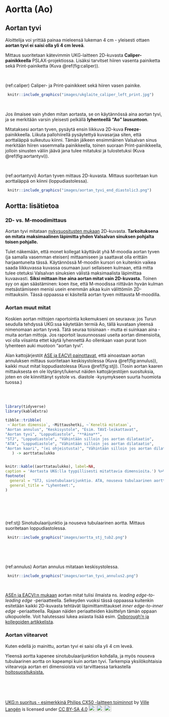 # Aortta (Ao)

## Aortan tyvi

Aloittelija voi yrittää painaa mieleensä lukeman 4 cm - yleisesti ottaen **aortan tyvi ei saisi olla yli 4 cm leveä**.

Mittaus suoritetaan kätevimmin UKG-laitteen 2D-kuvasta **Caliper-painikkeella** PSLAX-projektiossa. Lisäksi tarvitset hiiren vasenta painiketta sekä Print-painiketta (Kuva \@ref(fig:caliper)).

<br />


(ref:caliper) Caliper- ja Print-painikkeet sekä hiiren vasen painike.

```r
 knitr::include_graphics("images/ukglaite_caliper_left_print.jpg")
```


<br />

Jos ilmaisee vain yhden mitan aortasta, se on käytännössä aina aortan tyvi, ja se merkitään varsin yleisesti pelkällä **lyhenteellä "Ao" lausuntoon**.

Mitataksesi aortan tyven, pysäytä ensin liikkuva 2D-kuva **Freeze**-painikkeella. Liikuta pallohiirellä pysäytettyä kuvasarjaa siten, että aorttaläppä sulkeutuu kiinni. Tämän jälkeen ensimmäinen Valsalvan sinus merkitään hiiren vasemmalla painikkeella, toinen suoraan Print-painikkeella, jolloin sinusten väliin jäävä jana tulee mitatuksi ja tulostetuksi (Kuva \@ref(fig:aortantyvi)).


<br />

(ref:aortantyvi) Aortan tyven mittaus 2D-kuvasta. Mittaus suoritetaan kun aorttaläppä on kiinni (loppudiastolessa).

```r
 knitr::include_graphics("images/aortan_tyvi_end_diastolic3.png")
```


## Aortta: lisätietoa

### 2D- vs. M-moodimittaus

Aortan tyvi mitataan [nykysuositusten mukaan](https://www.asecho.org/guideline/recommendations-for-cardiac-chamber-quantification-by-echocardiography-in-adults-an-update-from-the-american-society-of-echocardiography-and-the-european-association-of-cardiovascular-imaging/) 2D-kuvasta. **Tarkoituksena on mitata maksimaalinen läpimitta yhden Valsalvan sinuksen pohjalta toisen pohjalle.**

Tulet näkemään, että monet kollegat käyttävät yhä M-moodia aortan tyven (ja samalla vasemman eteisen) mittaamiseen ja saattavat olla erittäin harjaantuneita tässä. Käytännössä M-moodin kursori on kuitenkin vaikea saada liikkuvassa kuvassa osumaan juuri sellaiseen kulmaan, että mitta tulee otetuksi Valsalvan sinuksien välistä maksimaalista läpimittaa kuvaavasti. **Siksi mittaan itse aina aortan mitat vain 2D-kuvasta.** Toinen syy on ajan säästäminen: koen itse, että M-moodissa riittävän hyvän kulman metsästämiseen menisi usein enemmän aikaa kuin välittömiin 2D-mittauksiin. Tässä oppaassa ei käsitellä aortan tyven mittausta M-moodilla.


### Aortan muut mitat

Koskien aortan mittojen raportointia kokemukseni on seuraava: jos Turun seudulla tehdyssä UKG:ssa käytetään termiä Ao, tällä kuvataan yleensä nimenomaan aortan tyveä. Tätä seuraa toisinaan - mutta ei suinkaan aina - muita aortan mittoja. Jos raportoit lausunnossasi useita aortan dimensioita, voi olla viisainta ettet käytä lyhennettä Ao ollenkaan vaan purat tuon lyhenteen auki muotoon "aortan tyvi".

Alan kattojärjestöt [ASE ja EACVI painottavat](https://www.asecho.org/guideline/recommendations-for-cardiac-chamber-quantification-by-echocardiography-in-adults-an-update-from-the-american-society-of-echocardiography-and-the-european-association-of-cardiovascular-imaging/), että ainoastaan aortan annuluksen mittaus suoritetaan keskisystolessa (Kuva \@ref(fig:annulus)), kaikki muut mitat loppudiastolessa (Kuva \@ref(fig:stj)). (Tosin aortan kaaren mittauksesta en ole löytänyt/lukenut näiden kattojärjestöjen suosituksia, joten en ole kiinnittänyt systole vs. diastole -kysymykseen suurta huomiota tuossa.)

<br />
<br />





```r
library(tidyverse)
library(kableExtra)

tibble::tribble(
 ~`Aortan dimensio`, ~Mittaushetki, ~`Keneltä mitataan`,
"Aortan annulus", "Keskisystole", "Esim. TAVI-leikattavat",
"Aortan tyvi", "Loppudiastole", "**Aina**",
"STJ", "Loppudiastole", "Vähintään silloin jos aortan dilataatio",
"ATA", "Loppudiastole", "Vähintään silloin jos aortan dilataatio",
"Aortan kaari", "(ei ohjeistusta)", "Vähintään silloin jos aortan dilataatio"
   ) -> aorttataulukko


knitr::kable((aorttataulukko), label=NA,
caption = 'Aortasta UKG:lla tyypillisesti mitattavia dimensioita.') %>%
footnote(
  general = "STJ, sinotubulaarijunktio. ATA, nouseva tubulaarinen aortta (ascending tubular aorta).",
  general_title = "Lyhenteet:",
)





```





<br />

(ref:stj) Sinotubulaarijunktio ja nouseva tubulaarinen aortta. Mittaus suoritetaan loppudiastolessa.

```r
 knitr::include_graphics("images/aortta_stj_tub2.png")
```
<br />



<br />

(ref:annulus) Aortan annulus mitataan keskisystolessa.

```r
 knitr::include_graphics("images/aortan_tyvi_annulus2.png")
```
<br />


[ASEn ja EACVI:n mukaan](https://www.asecho.org/guideline/recommendations-for-cardiac-chamber-quantification-by-echocardiography-in-adults-an-update-from-the-american-society-of-echocardiography-and-the-european-association-of-cardiovascular-imaging/) aortan mitat tulisi ilmaista ns. *leading edge-to-leading edge* -periaatteella. Selkeyden vuoksi tässä oppaassa kuitenkin esitetään kaikki 2D-kuvasta tehtävät läpimittamittaukset *inner edge-to-inner edge* -periaatteella. Rajaan näiden periaatteiden käsittelyn tämän oppaan ulkopuolelle. Voit halutessasi lukea asiasta lisää esim. [Oxborough'n ja kollegoiden artikkelista](https://www.researchgate.net/publication/262142708_Impact_of_Methodology_and_the_use_of_Allometric_Scaling_on_the_Echocardiographic_Assessment_of_the_Aortic_Root_and_Arch_A_Study_by_the_Research_and_Audit_Sub-Committee_of_the_British_Society_of_Echoca).


### Aortan viitearvot

Kuten edellä jo mainittu, aortan tyvi ei saisi olla yli 4 cm leveä.

Yleensä aortta kapenee sinotubulaarijunktion kohdalla, ja myös nouseva tubulaarinen aortta on kapeampi kuin aortan tyvi. Tarkempia yksilökohtaisia viitearvoja aortan eri dimensioista voi tarvittaessa tarkastella [hoitosuosituksista.](https://www.asecho.org/guideline/recommendations-for-cardiac-chamber-quantification-by-echocardiography-in-adults-an-update-from-the-american-society-of-echocardiography-and-the-european-association-of-cardiovascular-imaging/) 

<br/>
<br/>
<br/>
<p xmlns:cc="http://creativecommons.org/ns#" xmlns:dct="http://purl.org/dc/terms/"><a property="dct:title" rel="cc:attributionURL" href="https://vldesign.kapsi.fi/echo/">UKG:n suoritus - esimerkkinä Philips CX50 -laitteen toiminnot</a> by <a rel="cc:attributionURL dct:creator" property="cc:attributionName" href="http://www.linkedin.com/in/ville-langen">Ville Langén</a> is licensed under <a href="http://creativecommons.org/licenses/by-sa/4.0/?ref=chooser-v1" target="_blank" rel="license noopener noreferrer" style="display:inline-block;">CC BY-SA 4.0<img style="height:22px!important;margin-left:3px;vertical-align:text-bottom;" src="https://mirrors.creativecommons.org/presskit/icons/cc.svg?ref=chooser-v1"><img style="height:22px!important;margin-left:3px;vertical-align:text-bottom;" src="https://mirrors.creativecommons.org/presskit/icons/by.svg?ref=chooser-v1"><img style="height:22px!important;margin-left:3px;vertical-align:text-bottom;" src="https://mirrors.creativecommons.org/presskit/icons/sa.svg?ref=chooser-v1"></a></p>